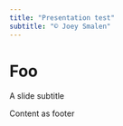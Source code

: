 ```yaml
---
title: "Presentation test"
subtitle: "© Joey Smalen"
---
```


# Foo

A slide subtitle

::: {.footer}
Content as footer
:::
